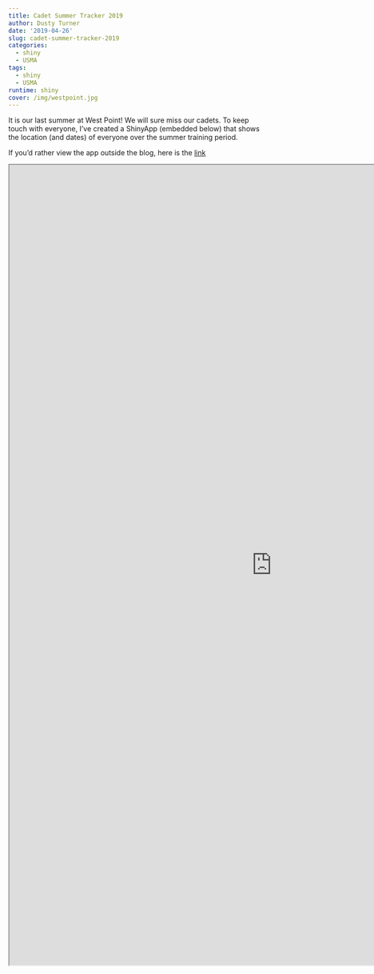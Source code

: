 ```yaml
---
title: Cadet Summer Tracker 2019
author: Dusty Turner
date: '2019-04-26'
slug: cadet-summer-tracker-2019
categories:
  - shiny
  - USMA
tags:
  - shiny
  - USMA
runtime: shiny
cover: /img/westpoint.jpg
---
```


It is our last summer at West Point!  We will sure miss our cadets.  To keep touch with everyone, I've created a ShinyApp (embedded below) that shows the location (and dates) of everyone over the summer training period.

If you'd rather view the app outside the blog, here is the [link](https://dustyturner.shinyapps.io/CadetSummer2019/)


<iframe src="https://dustyturner.shinyapps.io/CadetSummer2019/" width=1050 height=1600"></iframe>

<!-- <center> -->
<!-- ```{r, echo=FALSE}  -->
<!-- knitr::include_app("https://dustyturner.shinyapps.io/CadetSummer2019/", height = "2000px") -->
<!-- ``` -->
<!-- </center> -->
